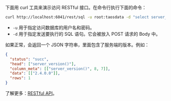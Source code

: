下面用 curl 工具来演示访问 RESTful 接口。在命令行执行下面的命令：

```bash
curl http://localhost:6041/rest/sql -u root:taosdata -d "select server_version()"
```

- `-u` 用于指定访问数据库的用户名和密码。
- `-d` 用于指定发送要执行的 SQL 语句。它会被放入 POST 请求的 Body 中。

如果正常，会返回一个 JSON 字符串，里面包含了服务端的版本。例如：

```json
{
  "status": "succ",
  "head": ["server_version()"],
  "column_meta": [["server_version()", 8, 7]],
  "data": [["2.4.0.0"]],
  "rows": 1
}
```

了解更多：[RESTful API](/reference/restful-api)。
